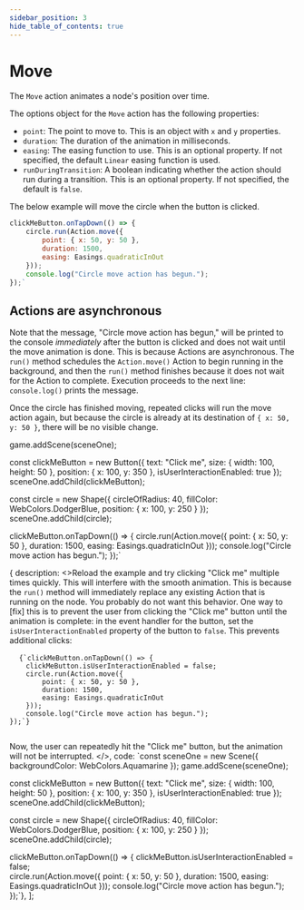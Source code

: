 ```yaml
---
sidebar_position: 3
hide_table_of_contents: true
---
```



# Move

The `Move` action animates a node's position over time.

The options object for the `Move` action has the following properties:

- `point`: The point to move to. This is an object with `x` and `y` properties.
- `duration`: The duration of the animation in milliseconds.
- `easing`: The easing function to use. This is an optional property. If not specified, the default `Linear` easing function is used.
- `runDuringTransition`: A boolean indicating whether the action should run during a transition. This is an optional property. If not specified, the default is `false`.

The below example will move the circle when the button is clicked.

```js
clickMeButton.onTapDown(() => {
    circle.run(Action.move({
        point: { x: 50, y: 50 },
        duration: 1500,
        easing: Easings.quadraticInOut
    }));
    console.log("Circle move action has begun.");
});`
```

## Actions are asynchronous

Note that the message, "Circle move action has begun," will be printed to the console *immediately* after the button is clicked and does not wait until the move animation is done. This is because Actions are asynchronous. The `run()` method schedules the `Action.move()` Action to begin running in the background, and then the `run()` method finishes because it does not wait for the Action to complete. Execution proceeds to the next line: `console.log()` prints the message.

Once the circle has finished moving, repeated clicks will run the move action again, but because the circle is already at its destination of `{ x: 50, y: 50 }`, there will be no visible change.


game.addScene(sceneOne);
 
const clickMeButton = new Button({
    text: "Click me",
    size: { width: 100, height: 50 },
    position: { x: 100, y: 350 },
    isUserInteractionEnabled: true
});
sceneOne.addChild(clickMeButton);
 
const circle = new Shape({
    circleOfRadius: 40,
    fillColor: WebColors.DodgerBlue,
    position: { x: 100, y: 250 }
});
sceneOne.addChild(circle);
 
clickMeButton.onTapDown(() => {
    circle.run(Action.move({
        point: { x: 50, y: 50 },
        duration: 1500,
        easing: Easings.quadraticInOut
    }));
    console.log("Circle move action has begun.");
});`

{ description: <>Reload the example and try clicking "Click me" multiple times quickly. This will interfere with the smooth animation. This is because the `run()` method will immediately replace any existing Action that is running on the node. You probably do not want this behavior. One way to [fix] this is to prevent the user from clicking the "Click me" button until the animation is complete: in the event handler for the button, set the <code>isUserInteractionEnabled</code> property of the button to <code>false</code>. This prevents additional clicks:
<pre>
  <code className="language-js">{`clickMeButton.onTapDown(() => {
    clickMeButton.isUserInteractionEnabled = false;
    circle.run(Action.move({
        point: { x: 50, y: 50 },
        duration: 1500,
        easing: Easings.quadraticInOut
    }));
    console.log("Circle move action has begun.");
});`}
  </code>
</pre>
Now, the user can repeatedly hit the "Click me" button, but the animation will not be interrupted.
</>,
code: `const sceneOne = new Scene({ backgroundColor: WebColors.Aquamarine });
game.addScene(sceneOne);
 
const clickMeButton = new Button({
    text: "Click me",
    size: { width: 100, height: 50 },
    position: { x: 100, y: 350 },
    isUserInteractionEnabled: true
});
sceneOne.addChild(clickMeButton);
 
const circle = new Shape({
    circleOfRadius: 40,
    fillColor: WebColors.DodgerBlue,
    position: { x: 100, y: 250 }
});
sceneOne.addChild(circle);
 
clickMeButton.onTapDown(() => {
    clickMeButton.isUserInteractionEnabled = false;    
    circle.run(Action.move({
        point: { x: 50, y: 50 },
        duration: 1500,
        easing: Easings.quadraticInOut
    }));
    console.log("Circle move action has begun.");
});`},
];

<CodeExample code={code} more={more} template={template} console="true"/>
